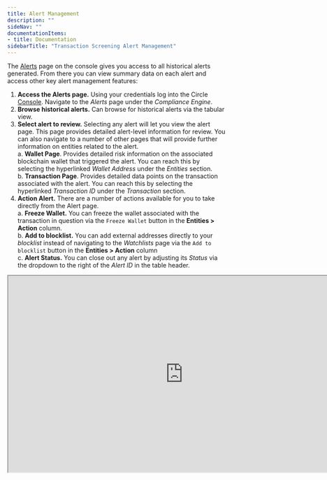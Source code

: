 ```yaml
---
title: Alert Management
description: ""
sideNav: ""
documentationItems: 
- title: Documentation
sidebarTitle: "Transaction Screening Alert Management"
---
```


The [Alerts](https://console.circle.com/compliance/alerts/screening) page on the
console gives you access to all historical alerts generated. From there you can
view summary data on each alert and access other key alert management features:

1. **Access the Alerts page.** Using your credentials log into the Circle
   [Console](https://console.circle.com/). Navigate to the _Alerts_ page under
   the _Compliance Engine_.
2. **Browse historical alerts.** Can browse for historical alerts via the
   tabular view.
3. **Select alert to review.** Selecting any alert will let you view the alert
   page. This page provides detailed alert-level information for review. You can
   also navigate to a number of other pages that will provide further
   information on entities related to the alert.  
   a. **Wallet Page**. Provides detailed risk information on the associated
   blockchain wallet that triggered the alert. You can reach this by selecting
   the hyperlinked _Wallet Address_ under the _Entities_ section.  
   b. **Transaction Page**. Provides detailed data points on the transaction
   associated with the alert. You can reach this by selecting the hyperlinked
   _Transaction ID_ under the _Transaction_ section.
4. **Action Alert.** There are a number of actions available for you to take
   directly from the Alert page.  
   a. **Freeze Wallet.** You can freeze the wallet associated with the
   transaction in question via the `Freeze Wallet` button in the **Entities >
   Action** column.  
   b. **Add to blocklist.** You can add external addresses directly to your
   _blocklist_ instead of navigating to the _Watchlists_ page via the
   `Add to blocklist` button in the **Entities > Action** column  
   c. **Alert Status.** You can close out any alert by adjusting its _Status_
   via the dropdown to the right of the _Alert ID_ in the table header.

<Accordion title="Video Tutorial: Using Alerts in the Console">
<iframe
  src="https://fast.wistia.net/embed/iframe/wkhsmqlr2o?seo=true&videoFoam=true"
  title="Video Tutorial: Using Alerts in the Console"
  width="800px"
  height="450px"
/>
</Accordion>
